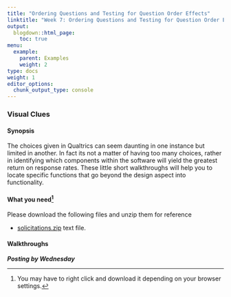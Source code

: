 ```yaml
---
title: "Ordering Questions and Testing for Question Order Effects"
linktitle: "Week 7: Ordering Questions and Testing for Question Order Effects"
output:
  blogdown::html_page:
    toc: true
menu:
  example:
    parent: Examples
    weight: 2
type: docs
weight: 1
editor_options: 
  chunk_output_type: console
---
```


### Visual Clues

#### Synopsis
The choices given in Qualtrics can seem daunting in one instance but limited in another. In fact its not a matter of having too many choices, rather in identifying which components within the software will yield the greatest return on response rates. These little short walkthroughs will help you to locate specific functions that go beyond the design aspect into functionality.

#### What you need^[You may have to right click and download it depending on your browser settings.]
Please download the following files and unzip them for reference

- [solicitations.zip](/snippets/text_box_size.txt) text file.

#### Walkthroughs

***Posting by Wednesday***
<!--
<center>
<iframe class="smart-player-embed-container-iframe" id="embeddedSmartPlayerInstance" src="/videos/Element_spacing/media/index_player.html?embedIFrameId=embeddedSmartPlayerInstance" width="640" height="360" frameborder="0" scrolling="no"  frameborder="0" webkitAllowFullScreen mozallowfullscreen allowFullScreen></iframe>
</center>
-->




